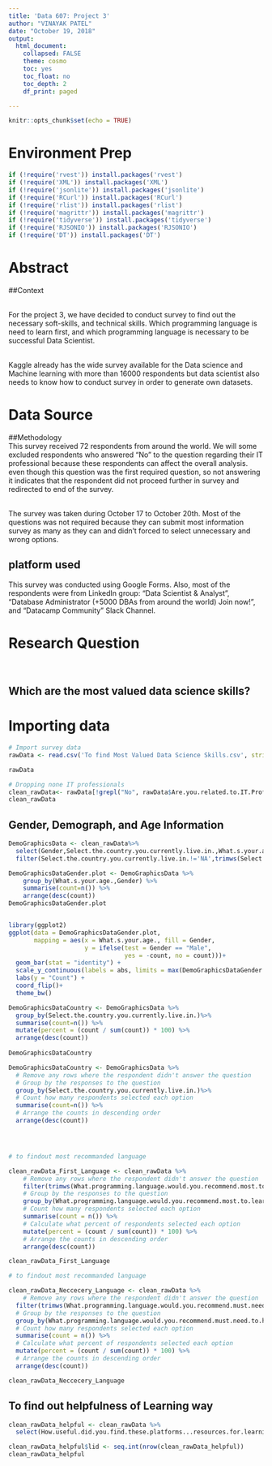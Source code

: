 ```yaml
---
title: 'Data 607: Project 3'
author: "VINAYAK PATEL"
date: "October 19, 2018"
output:
  html_document:
    collapsed: FALSE
    theme: cosmo
    toc: yes
    toc_float: no
    toc_depth: 2
    df_print: paged

---
```


```r
knitr::opts_chunk$set(echo = TRUE)
```


# Environment Prep
```r
if (!require('rvest')) install.packages('rvest')
if (!require('XML')) install.packages('XML')
if (!require('jsonlite')) install.packages('jsonlite')
if (!require('RCurl')) install.packages('RCurl')
if (!require('rlist')) install.packages('rlist')
if (!require('magrittr')) install.packages('magrittr')
if (!require('tidyverse')) install.packages('tidyverse')
if (!require('RJSONIO')) install.packages('RJSONIO')
if (!require('DT')) install.packages('DT')

```

# Abstract

##Context
 
<br>   For the project 3, we have decided to conduct survey to find out the necessary soft-skills, and technical skills. Which programming language is need to learn first, and which programming language is necessary to be successful Data Scientist.

<br>   Kaggle already has the wide survey available for the Data science and Machine learning with more than 16000 respondents but data scientist also needs to know how to conduct survey in order to generate own datasets. 

# Data Source

##Methodology
<br>  This survey received 72 respondents from around the world. We will some excluded respondents who answered "No" to the question regarding their IT professional because these respondents can affect the overall analysis. even though this question was the first required question, so not answering it indicates that the respondent did not proceed further in survey and redirected to end of the survey.

<br> The survey was taken during October 17 to October 20th. Most of the questions was not required because they can submit most information survey as many as they can and didn't forced to select unnecessary and wrong options. 

## platform used
This survey was conducted using Google Forms. Also, most of the respondents were from LinkedIn group: "Data Scientist & Analyst", "Database Administrator (+5000 DBAs from around the world) Join now!", and "Datacamp Community" Slack Channel. 


# Research Question

<br>

## **Which are the most valued data science skills?**  

# Importing data
```r

# Import survey data
rawData <- read.csv('To find Most Valued Data Science Skills.csv', stringsAsFactors = TRUE, header = TRUE)

rawData

# Dropping none IT professionals 
clean_rawData<- rawData[!grepl("No", rawData$Are.you.related.to.IT.Profession.),]
clean_rawData


```


## Gender, Demograph, and Age Information


```r

DemoGraphicsData <- clean_rawData%>%
  select(Gender,Select.the.country.you.currently.live.in.,What.s.your.age.) %>%
  filter(Select.the.country.you.currently.live.in.!='NA',trimws(Select.the.country.you.currently.live.in.)!='',What.s.your.age.!='NA',trimws(Gender) %in% c('Male','Female'))


```


```r
DemoGraphicsDataGender.plot <- DemoGraphicsData %>%
    group_by(What.s.your.age.,Gender) %>%
    summarise(count=n()) %>%
    arrange(desc(count))
DemoGraphicsDataGender.plot


library(ggplot2)
ggplot(data = DemoGraphicsDataGender.plot, 
       mapping = aes(x = What.s.your.age., fill = Gender, 
                     y = ifelse(test = Gender == "Male", 
                                yes = -count, no = count)))+
  geom_bar(stat = "identity") +
  scale_y_continuous(labels = abs, limits = max(DemoGraphicsDataGender.plot$count) * c(-1,1)) +
  labs(y = "Count") +
  coord_flip()+
  theme_bw()

```

```r

DemoGraphicsDataCountry <- DemoGraphicsData %>%
  group_by(Select.the.country.you.currently.live.in.)%>%
  summarise(count=n()) %>%
  mutate(percent = (count / sum(count)) * 100) %>%     
  arrange(desc(count))
 
DemoGraphicsDataCountry

```

```r



DemoGraphicsDataCountry <- DemoGraphicsData %>%
  # Remove any rows where the respondent didn't answer the question
  # Group by the responses to the question
  group_by(Select.the.country.you.currently.live.in.)%>%
  # Count how many respondents selected each option
  summarise(count=n()) %>%
  # Arrange the counts in descending order
  arrange(desc(count))




# to findout most recommanded language

clean_rawData_First_Language <- clean_rawData %>%  
    # Remove any rows where the respondent didn't answer the question
    filter(trimws(What.programming.language.would.you.recommend.most.to.learn.first.to.new.data.scientist.)!='')%>%
    # Group by the responses to the question
    group_by(What.programming.language.would.you.recommend.most.to.learn.first.to.new.data.scientist.) %>% 
    # Count how many respondents selected each option
    summarise(count = n()) %>% 
    # Calculate what percent of respondents selected each option
    mutate(percent = (count / sum(count)) * 100) %>% 
    # Arrange the counts in descending order
    arrange(desc(count))

clean_rawData_First_Language

# to findout most recommanded language

clean_rawData_Neccecery_Language <- clean_rawData %>%  
    # Remove any rows where the respondent didn't answer the question
  filter(trimws(What.programming.language.would.you.recommend.must.need.to.have.as.data.scientist.)!='')%>%
  # Group by the responses to the question
  group_by(What.programming.language.would.you.recommend.must.need.to.have.as.data.scientist.) %>% 
  # Count how many respondents selected each option
  summarise(count = n()) %>% 
  # Calculate what percent of respondents selected each option
  mutate(percent = (count / sum(count)) * 100) %>% 
  # Arrange the counts in descending order
  arrange(desc(count))

clean_rawData_Neccecery_Language

```

## To find out helpfulness of Learning way 
```r
clean_rawData_helpful <- clean_rawData %>%
  select(How.useful.did.you.find.these.platforms...resources.for.learning.data.science.skills...Blogs.:How.useful.did.you.find.these.platforms...resources.for.learning.data.science.skills...YouTube.Videos.)

clean_rawData_helpful$lid <- seq.int(nrow(clean_rawData_helpful))
clean_rawData_helpful




```






